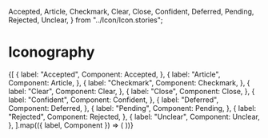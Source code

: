   Accepted,
  Article,
  Checkmark,
  Clear,
  Close,
  Confident,
  Deferred,
  Pending,
  Rejected,
  Unclear,
} from "../Icon/Icon.stories";

<Meta title="Design/Iconography" />

# Iconography

<IconGallery>
  {[
    {
      label: "Accepted",
      Component: Accepted,
    },
    {
      label: "Article",
      Component: Article,
    },
    {
      label: "Checkmark",
      Component: Checkmark,
    },
    {
      label: "Clear",
      Component: Clear,
    },
    {
      label: "Close",
      Component: Close,
    },
    {
      label: "Confident",
      Component: Confident,
    },
    {
      label: "Deferred",
      Component: Deferred,
    },
    {
      label: "Pending",
      Component: Pending,
    },
    {
      label: "Rejected",
      Component: Rejected,
    },
    {
      label: "Unclear",
      Component: Unclear,
    },
  ].map(({ label, Component }) => (
    <IconItem name={label}>
      <Component {...Component.args} />
    </IconItem>
  ))}
</IconGallery>
